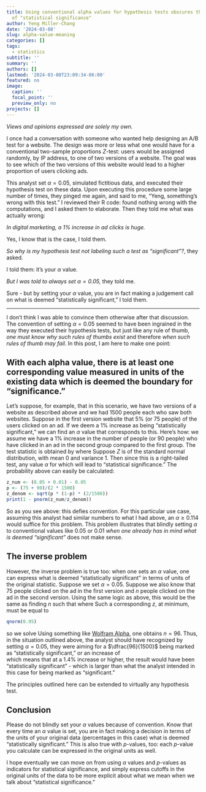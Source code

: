```yaml
---
title: Using conventional alpha values for hypothesis tests obscures the meaning
  of "statistical significance"
author: Yeng Miller-Chang
date: '2024-03-08'
slug: alpha-value-meaning
categories: []
tags:
  - statistics
subtitle: ''
summary: ''
authors: []
lastmod: '2024-03-08T23:09:34-06:00'
featured: no
image:
  caption: ''
  focal_point: ''
  preview_only: no
projects: []
---
```


*Views and opinions expressed are solely my own.*

I once had a conversation with someone who wanted help designing an A/B test for a website. The design was more or less what one would have for a conventional two-sample proportions $Z$-test: users would be assigned randomly, by IP address, to one of two versions of a website. The goal was to see which of the two versions of this website would lead to a higher proportion of users clicking ads. 

This analyst set $\alpha = 0.05$, simulated fictitious data, and executed their hypothesis test on these data. Upon executing this procedure some large number of times, they pinged me again, and said to me, "Yeng, something's wrong with this test." I reviewed their R code: found nothing wrong with the computations, and I asked them to elaborate. Then they told me what was actually wrong:

*In digital marketing, a 1% increase in ad clicks is huge.*

Yes, I know that is the case, I told them.

*So why is my hypothesis test not labeling such a test as "significant"?*, they asked.

I told them: it's your $\alpha$ value.

*But I was told to always set $\alpha = 0.05$,* they told me.

Sure - but by setting your $\alpha$ value, you are in fact making a judgement call on what is deemed "statistically significant," I told them.

---

I don't think I was able to convince them otherwise after that discussion. The convention of setting $\alpha = 0.05$ seemed to have been ingrained in the way they executed their hypothesis tests, but just like any rule of thumb, *one must know why such rules of thumbs exist* and therefore *when such rules of thumb may fail*. In this post, I am here to make one point:

## With each alpha value, there is at least one corresponding value measured in units of the existing data which is deemed the boundary for "significance."

Let's suppose, for example, that in this scenario, we have two versions of a website as described above and we had 1500 people each who saw both websites. Suppose in the first version website that 5\% (or 75 people) of the users clicked on an ad. If we deem a 1\% increase as being "statistically significant," we can find an $\alpha$ value that corresponds to this. Here's how: we assume we have a 1\% increase in the number of people (or 90 people) who have clicked in an ad in the second group compared to the first group. The test statistic is obtained by
\begin{equation}
z = \dfrac{(0.05 + 0.01) - 0.05}{\sqrt{p(1-p)\left(\dfrac{2}{1500} \right)}}
\end{equation}
where
\begin{equation}
p = \dfrac{75+90}{2(1500)} = \dfrac{165}{3000}\text{.}
\end{equation}
Suppose $Z$ is of the standard normal distribution, with mean $0$ and variance $1$. Then since this is a right-tailed test, any value $\alpha$ for which
\begin{equation}
\mathbb{P}(Z \geq z) \leq \alpha
\end{equation}
will lead to "statistical significance." The probability above can easily be calculated:
```r
z_num <- (0.05 + 0.01) - 0.05
p <- (75 + 90)/(2 * 1500)
z_denom <- sqrt(p * (1-p) * (2/1500))
print(1 - pnorm(z_num/z_denom))
```
So as you see above: this defies convention. For this particular use case, assuming this analyst had similar numbers to what I had above, an $\alpha \geq 0.114$ would suffice for this problem. This problem illustrates that blindly setting $\alpha$ to conventional values like $0.05$ or $0.01$ *when one already has in mind what is deemed "significant"* does not make sense. 

##  The inverse problem

However, the inverse problem is true too: when one sets an $\alpha$ value, one can express what is deemed "statistically significant" in terms of units of the original statistic. Suppose we set $\alpha = 0.05$. Suppose we also know that $75$ people clicked on the ad in the first version and $n$ people clicked on the ad in the second version. Using the same logic as above, this would be the same as finding $n$ such that
\begin{equation}
\mathbb{P}(Z \geq z) \leq \alpha = 0.05
\end{equation}
\begin{equation}
z = \dfrac{\dfrac{n}{1500} - 0.05}{\sqrt{p(1-p)\left(\dfrac{2}{1500} \right)}}
\end{equation}
where
\begin{equation}
p = \dfrac{75+n}{2(1500)} = \dfrac{n+75}{3000}\text{.}
\end{equation}
Such a corresponding $z$, at minimum, must be equal to
```r
qnorm(0.95)
```
so we solve
\begin{equation}
\dfrac{\dfrac{n}{1500} - 0.05}{\sqrt{\dfrac{n+75}{3000}\left(1-\dfrac{n+75}{3000}\right)\left(\dfrac{2}{1500} \right)}} = 1.644854\text{.}
\end{equation}
Using something like [Wolfram Alpha](https://www.wolframalpha.com/input?i=solve+%28%28n%2F1500%29-0.05%29%2Fsqrt%28%28n%2B75%29%2F3000+*+%281+-+%28n%2B75%29%2F3000%29+*+%282%2F1500%29%29+%3D+1.644854), one obtains $n = 96$. Thus, in the situation outlined above, the analyst should have recognized by setting $\alpha = 0.05$, they were aiming for a $\dfrac{96}{1500}$ being marked as "statistically significant," or an increase of  
\begin{equation}
\dfrac{96}{1500} - \dfrac{75}{1500} = 0.014
\end{equation}
which means that at a $1.4\%$ increase or higher, the result would have been "statistically significant" - which is larger than what the analyst intended in this case for being marked as "significant."

The principles outlined here can be extended to virtually any hypothesis test.

## Conclusion

Please do not blindly set your $\alpha$ values because of convention. Know that every time an $\alpha$ value is set, you are in fact making a decision in terms of the units of your original data (percentages in this case) what is deemed "statistically significant." This is also true with $p$-values, too: each $p$-value you calculate can be expressed in the original units as well.

I hope eventually we can move on from using $\alpha$ values and $p$-values as indicators for statistical significance, and simply express cutoffs in the original units of the data to be more explicit about what we mean when we talk about "statistical significance." 

